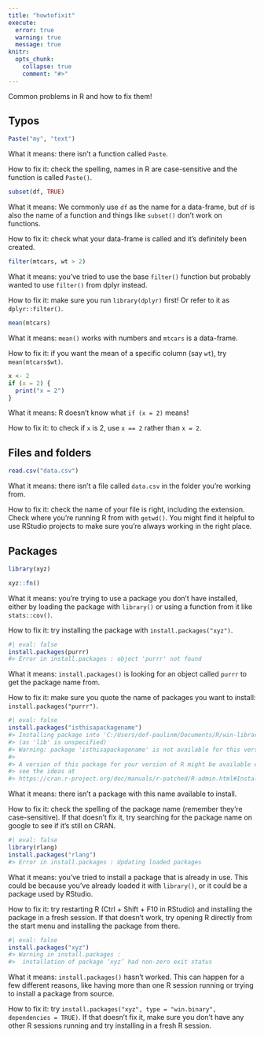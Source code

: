 ```yaml
---
title: "howtofixit"
execute:
  error: true
  warning: true
  message: true
knitr:
  opts_chunk:
    collapse: true
    comment: "#>"
---
```


Common problems in R and how to fix them!


## Typos

```r
Paste("my", "text")
```

What it means: there isn't a function called `Paste`.

How to fix it: check the spelling, names in R are case-sensitive and the function is called `Paste()`.

```r
subset(df, TRUE)
```

What it means: We commonly use `df` as the name for a data-frame, but `df` is also the name of a function and things like `subset()` don't work on functions. 

How to fix it: check what your data-frame is called and it's definitely been created.

```r
filter(mtcars, wt > 2)
```

What it means: you've tried to use the base `filter()` function but probably wanted to use `filter()` from dplyr instead.

How to fix it: make sure you run `library(dplyr)` first! Or refer to it as `dplyr::filter()`.

```r
mean(mtcars)
```

What it means: `mean()` works with numbers and `mtcars` is a data-frame.

How to fix it: if you want the mean of a specific column (say `wt`), try `mean(mtcars$wt)`.

```r
x <- 2
if (x = 2) {
  print("x = 2")
}
```

What it means: R doesn't know what `if (x = 2)` means!

How to fix it: to check if `x` is 2, use `x == 2` rather than `x = 2`.


## Files and folders

```r
read.csv("data.csv")
```

What it means: there isn't a file called `data.csv` in the folder you're working from.

How to fix it: check the name of your file is right, including the extension. Check where you're running R from with `getwd()`. You might find it helpful to use RStudio projects to make sure you're always working in the right place.


## Packages

```r
library(xyz)

xyz::fn()
```

What it means: you're trying to use a package you don't have installed, either by loading the package with `library()` or using a function from it like `stats::cov()`.

How to fix it: try installing the package with `install.packages("xyz")`.

```r
#| eval: false
install.packages(purrr)
#> Error in install.packages : object 'purrr' not found
```

What it means: `install.packages()` is looking for an object called `purrr` to get the package name from.

How to fix it: make sure you quote the name of packages you want to install: `install.packages("purrr")`.


```r
#| eval: false
install.packages("isthisapackagename")
#> Installing package into 'C:/Users/dof-paulinm/Documents/R/win-library/4.4'
#> (as 'lib' is unspecified)
#> Warning: package 'isthisapackagename' is not available for this version of R
#> 
#> A version of this package for your version of R might be available elsewhere,
#> see the ideas at
#> https://cran.r-project.org/doc/manuals/r-patched/R-admin.html#Installing-packages
```

What it means: there isn't a package with this name available to install.

How to fix it: check the spelling of the package name (remember they're case-sensitive). If that doesn't fix it, try searching for the package name on google to see if it's still on CRAN.

```r
#| eval: false
library(rlang)
install.packages("rlang")
#> Error in install.packages : Updating loaded packages
```

What it means: you've tried to install a package that is already in use. This could be because you've already loaded it with `library()`, or it could be a package used by RStudio.

How to fix it: try restarting R (Ctrl + Shift + F10 in RStudio) and installing the package in a fresh session. If that doesn't work, try opening R directly from the start menu and installing the package from there.

```r
#| eval: false
install.packages("xyz")
#> Warning in install.packages :
#>  installation of package ‘xyz’ had non-zero exit status
```

What it means: `install.packages()` hasn't worked. This can happen for a few different reasons, like having more than one R session running or trying to install a package from source.

How to fix it: try `install.packages("xyz", type = "win.binary", dependencies = TRUE)`. If that doesn't fix it, make sure you don't have any other R sessions running and try installing in a fresh R session.
